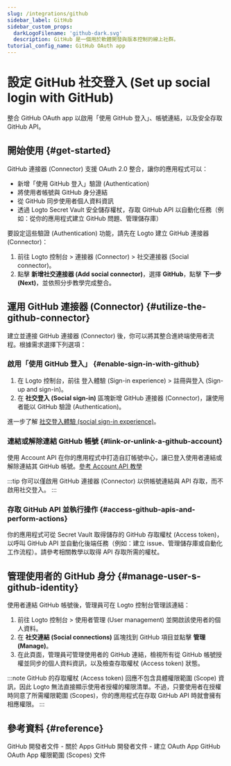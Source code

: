 ```yaml
---
slug: /integrations/github
sidebar_label: GitHub
sidebar_custom_props:
  darkLogoFilename: 'github-dark.svg'
  description: GitHub 是一個用於軟體開發與版本控制的線上社群。
tutorial_config_name: GitHub OAuth app
---
```




# 設定 GitHub 社交登入 (Set up social login with GitHub)

整合 GitHub OAuth app 以啟用「使用 GitHub 登入」、帳號連結，以及安全存取 GitHub API。

<GuideTip />

## 開始使用 \{#get-started}

GitHub 連接器 (Connector) 支援 OAuth 2.0 整合，讓你的應用程式可以：

- 新增「使用 GitHub 登入」驗證 (Authentication)
- 將使用者帳號與 GitHub 身分連結
- 從 GitHub 同步使用者個人資料資訊
- 透過 Logto Secret Vault 安全儲存權杖，存取 GitHub API 以自動化任務（例如：從你的應用程式建立 GitHub 問題、管理儲存庫）

要設定這些驗證 (Authentication) 功能，請先在 Logto 建立 GitHub 連接器 (Connector)：

1. 前往 <CloudLink to="/connectors/social">Logto 控制台 > 連接器 (Connector) > 社交連接器 (Social connector)</CloudLink>。
2. 點擊 **新增社交連接器 (Add social connector)**，選擇 **GitHub**，點擊 **下一步 (Next)**，並依照分步教學完成整合。

<Integration />

## 運用 GitHub 連接器 (Connector) \{#utilize-the-github-connector}

建立並連接 GitHub 連接器 (Connector) 後，你可以將其整合進終端使用者流程。根據需求選擇下列選項：

### 啟用「使用 GitHub 登入」 \{#enable-sign-in-with-github}

1. 在 Logto 控制台，前往 <CloudLink to="/sign-in-experience/sign-up-and-sign-in">登入體驗 (Sign-in experience) > 註冊與登入 (Sign-up and sign-in)</CloudLink>。
2. 在 **社交登入 (Social sign-in)** 區塊新增 GitHub 連接器 (Connector)，讓使用者能以 GitHub 驗證 (Authentication)。

進一步了解 [社交登入體驗 (social sign-in experience)](/end-user-flows/sign-up-and-sign-in/social-sign-in)。

### 連結或解除連結 GitHub 帳號 \{#link-or-unlink-a-github-account}

使用 Account API 在你的應用程式中打造自訂帳號中心，讓已登入使用者連結或解除連結其 GitHub 帳號。[參考 Account API 教學](/end-user-flows/account-settings/by-account-api#link-a-new-social-connection)

:::tip
你可以僅啟用 GitHub 連接器 (Connector) 以供帳號連結與 API 存取，而不啟用社交登入。
:::

### 存取 GitHub API 並執行操作 \{#access-github-apis-and-perform-actions}

你的應用程式可從 Secret Vault 取得儲存的 GitHub 存取權杖 (Access token)，以呼叫 GitHub API 並自動化後端任務（例如：建立 issue、管理儲存庫或自動化工作流程）。請參考相關教學以取得 API 存取所需的權杖。

## 管理使用者的 GitHub 身分 \{#manage-user-s-github-identity}

使用者連結 GitHub 帳號後，管理員可在 Logto 控制台管理該連結：

1. 前往 <CloudLink to="/users">Logto 控制台 > 使用者管理 (User management)</CloudLink> 並開啟該使用者的個人資料。
2. 在 **社交連結 (Social connections)** 區塊找到 GitHub 項目並點擊 **管理 (Manage)**。
3. 在此頁面，管理員可管理使用者的 GitHub 連結，檢視所有從 GitHub 帳號授權並同步的個人資料資訊，以及檢查存取權杖 (Access token) 狀態。

:::note
GitHub 的存取權杖 (Access token) 回應不包含具體權限範圍 (Scope) 資訊，因此 Logto 無法直接顯示使用者授權的權限清單。不過，只要使用者在授權時同意了所需權限範圍 (Scopes)，你的應用程式在存取 GitHub API 時就會擁有相應權限。
:::

## 參考資料 \{#reference}

<Url href="https://docs.github.com/en/developers/apps/getting-started-with-apps/about-apps">
  GitHub 開發者文件 - 關於 Apps
</Url>

<Url href="https://docs.github.com/en/developers/apps/building-oauth-apps/creating-an-oauth-app">
  GitHub 開發者文件 - 建立 OAuth App
</Url>

<Url href="https://docs.github.com/en/apps/oauth-apps/building-oauth-apps/scopes-for-oauth-apps">
  GitHub OAuth App 權限範圍 (Scopes) 文件
</Url>
